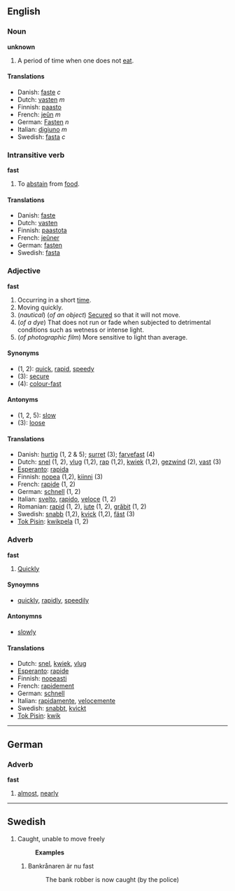 ==English==
===Noun===
'''unknown'''

#A period of time when one does not [[eat]].

====Translations====
* Danish: [[faste]] ''c''
*Dutch: [[vasten]] ''m''
*Finnish: [[paasto]]
*French: [[jeûn]] ''m''
*German: [[Fasten]] ''n''
*Italian: [[digiuno]] ''m''
*Swedish:  [[fasta]] ''c''

===Intransitive verb===
'''fast'''

#To [[abstain]] from [[food]].

====Translations====
* Danish: [[faste]]
*Dutch: [[vasten]]
*Finnish: [[paastota]]
*French: [[jeûner]]
*German: [[fasten]]
*Swedish: [[fasta]]

===Adjective===
'''fast'''

#Occurring in a short [[time]]. 
#Moving quickly.
#(''nautical'') (''of an object'') [[Secure]]d so that it will not move.
#(''of a dye'') That does not run or fade when subjected to detrimental conditions such as wetness or intense light.
#(''of photographic film'') More sensitive to light than average.

====Synonyms====
*(1, 2): [[quick]], [[rapid]], [[speedy]]
*(3): [[secure]]
*(4): [[colour-fast]]

====Antonyms====
*(1, 2, 5): [[slow]]
*(3): [[loose]]

====Translations====
* Danish: [[hurtig]] (1, 2 & 5); [[surret]] (3); [[farvefast]] (4)
*Dutch: [[snel]] (1, 2), [[vlug]] (1,2), [[rap]] (1,2), [[kwiek]] (1,2), [[gezwind]] (2), [[vast]] (3)
*[[Esperanto]]: [[rapida]]
*Finnish: [[nopea]] (1,2), [[kiinni]] (3)
*French: [[rapide]] (1, 2)
*German: [[schnell]] (1, 2)
*Italian: [[svelto]], [[rapido]], [[veloce]] (1, 2)
*Romanian: [[rapid]] (1, 2), [[iute]] (1, 2), [[grăbit]] (1, 2)
*Swedish: [[snabb]] (1,2), [[kvick]] (1,2), [[fäst]] (3)
*[[Tok Pisin]]: [[kwikpela]] (1, 2)

===Adverb===
'''fast'''

#[[Quickly]]

====Synoymns====
*[[quickly]], [[rapidly]], [[speedily]]

====Antonymns====
*[[slowly]]

====Translations====
*Dutch: [[snel]], [[kwiek]], [[vlug]]
*[[Esperanto]]: [[rapide]]
*Finnish: [[nopeasti]]
*French: [[rapidement]]
*German: [[schnell]]
*Italian: [[rapidamente]], [[velocemente]]
*Swedish: [[snabbt]], [[kvickt]]
*[[Tok Pisin]]: [[kwik]]

----
==German==
===Adverb===
'''fast'''

# [[almost]], [[nearly]]
----
==Swedish==
#Caught, unable to move freely
#:'''Examples'''
##Bankrånaren är nu fast
##:The bank robber is now caught (by the police)